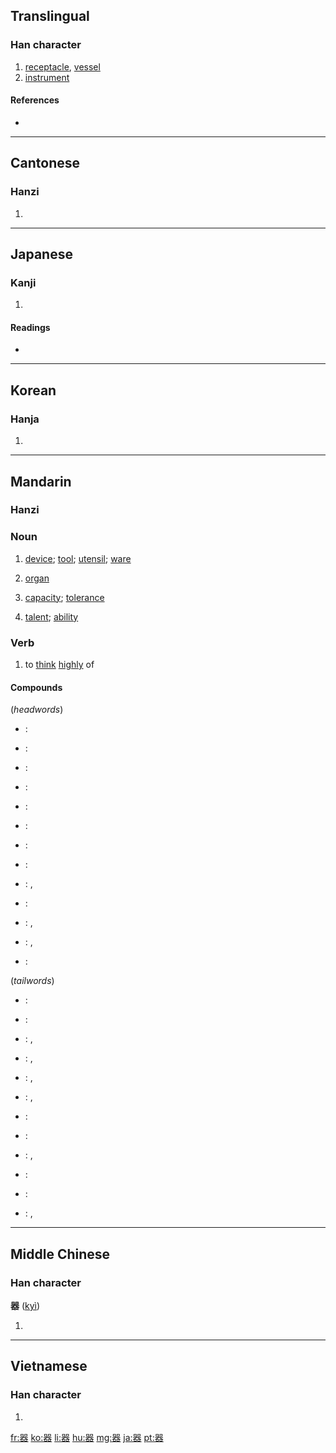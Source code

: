 {{also|噐}}
==Translingual==

===Han character===
{{Han char|rn=30|rad=口|as=13|sn=15|four=6666<sub>3</sub>|canj=口口戈大口 (RRIKR)}}

# [[receptacle]], [[vessel]]
# [[instrument]]

====References====
* {{Han ref|kx=0210.020|dkj=04349|dj=0432.260|hdz=10690.070|uh=5668|ud=22120|bh=BEB9|bd=48825}}

----

==Cantonese==

===Hanzi===
{{yue-hanzi|jyut=|y=hei3}}

# {{defn|Cantonese|sort=口13}}

----

==Japanese==

===Kanji===
{{ja-kanji|grade=4|rs=口13}}

# {{defn|Japanese}}

====Readings====
* {{ja-readings|on=[[き]] (ki)|kun=[[うつわ]] (utsuwa)}}

----

==Korean==

===Hanja===
{{ko-hanja|hangeul=기|rv=gi|mr=ki}}

# {{defn|Korean|sort=口13}}

----

==Mandarin==
{{zh-hanzi|器}}

===Hanzi===
{{cmn-hanzi|pin=[[qì]] ([[qi4]])|wg=ch'i<sup>4</sup>}}

===Noun===
{{cmn-noun|ts|pin=qì|pint=qi4|rs=口13}}

# [[device]]; [[tool]]; [[utensil]]; [[ware]]
#: {{t|cmn|器具|tr=qìjù|sc=Hani}}
# {{medical|lang=zh-cn|skey=qi4}} [[organ]]
#: {{t-|cmn|器官|tr=qìguān|sc=Hani}}
# [[capacity]]; [[tolerance]]
#: {{t|cmn|器量|tr=qìliàng|sc=Hani}}
# [[talent]]; [[ability]]
#: {{t|cmn|大器晚成|tr=dàqìwǎnchéng|sc=Hani}}

===Verb===
{{cmn-verb|ts|pin=qì|pint=qi4|rs=口13}}

# {{literary|lang=zh-tw|skey=口13}} to [[think]] [[highly]] of
#: {{t|cmn|器重|tr=qìzhòng|sc=Hani}}

====Compounds====
{{der-top}}
(''headwords'')
* {{zh}}: {{t-|cmn|器材|tr=qìcái|sc=Hani}}
* {{zh}}: {{t-|cmn|器官|tr=qìguān|sc=Hani}}
* {{zh}}: {{t|cmn|器件|tr=qìjiàn|sc=Hani}}
* {{zh}}: {{t|cmn|器具|tr=qìjù|sc=Hani}}
* {{zh}}: {{t|cmn|器量|tr=qìliàng|sc=Hani}}
* {{zh}}: {{t-|cmn|器皿|tr=qìmǐn|sc=Hani}}
* {{zh}}: {{t|cmn|器物|tr=qìwǔ|sc=Hani}}
* {{zh}}: {{t-|cmn|器械|tr=qìxiè|sc=Hani}}
* {{zh}}: {{t|cmn|器械體操|sc=Hani}}, {{t|cmn|器械体操|tr=qìxiè tǐcāo|sc=Hani}}
* {{zh}}: {{t-|cmn|器宇|tr=qìyǔ|sc=Hani}}
* {{zh}}: {{t|cmn|器樂|sc=Hani}}, {{t|cmn|器乐|tr=qìyuè|sc=Hani}}
* {{zh}}: {{t|cmn|器質|sc=Hani}}, {{t|cmn|器质|tr=qìzhì|sc=Hani}}
* {{zh}}: {{t|cmn|器重|tr=qìzhòng|sc=Hani}}
{{der-mid}}
(''tailwords'')
* {{zh}}: {{t-|cmn|瓷器|tr=cíqì|sc=Hani}}
* {{zh}}: {{t-|cmn|磁器|tr=cíqì|sc=Hani}}
* {{zh}}: {{t-|cmn|傳聲器|sc=Hani}}, {{t-|cmn|传声器|tr=chuánshēngqì|sc=Hani}}
* {{zh}}: {{t|cmn|電器|sc=Hani}}, {{t|cmn|电器|tr=diànqì|sc=Hani}}
* {{zh}}: {{t-|cmn|機器|sc=Hani}}, {{t-|cmn|机器|tr=jīqì|sc=Hani}}
* {{zh}}: {{t-|cmn|擴音器|sc=Hani}}, {{t-|cmn|扩音器|tr=kuòyīnqì|sc=Hani}}
* {{zh}}: {{t|cmn|木器|tr=mùqì|sc=Hani}}
* {{zh}}: {{t-|cmn|容器|tr=róngqì|sc=Hani}}
* {{zh}}: {{t|cmn|鐵器|sc=Hani}}, {{t|cmn|铁器|tr=tiěqì|sc=Hani}}
* {{zh}}: {{t-|cmn|微音器|tr=wēiyīnqì|sc=Hani}}
* {{zh}}: {{t-|cmn|武器|tr=wǔqì|sc=Hani}}
* {{zh}}: {{t|cmn|儀器|sc=Hani}}, {{t|cmn|仪器|tr=yíqì|sc=Hani}}
{{der-bottom}}

----

==Middle Chinese==

===Han character===
'''器''' ([[kyì]])<!--asterisk indicates that this is a reconstructed pronunciation-->

# {{defn|Middle Chinese|sort=口13}}

----

==Vietnamese==

===Han character===
{{vi-hantu|[[khí]]|rs=口13}}

# {{defn|Vietnamese|sort=口13}}

[[fr:器]]
[[ko:器]]
[[li:器]]
[[hu:器]]
[[mg:器]]
[[ja:器]]
[[pt:器]]